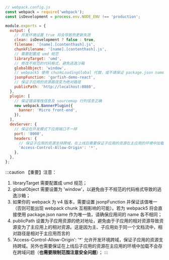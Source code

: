 ```js
// webpack.config.js
const webpack = require('webpack');
const isDevelopment = process.env.NODE_ENV !== 'production';

module.exports = {
  output: {
    // 开发环境设置 true 将会导致热更新失效
    clean: isDevelopment ? false : true,
    filename: '[name].[contenthash].js',
    chunkFilename: '[name].[contenthash].js',
    // 需要配置成 umd 规范
    libraryTarget: 'umd',
    // 修改不规范的代码格式，避免逃逸沙箱
    globalObject: 'window',
    // webpack5 使用 chunkLoadingGlobal 代替，或不填保证 package.json name 唯一即可
    jsonpFunction: 'garfish-demo-react',
    // 保证子应用的资源路径变为绝对路径
    publicPath: 'http://localhost:8080',
  },
  plugin: [
    // 保证错误堆栈信息及 sourcemap 行列信息正确
    new webpack.BannerPlugin({
      banner: 'Micro front-end',
    }),
  ],
  devServer: {
    // 保证在开发模式下应用端口不一样
    port: '8000',
    headers: {
      // 保证子应用的资源支持跨域，在上线后需要保证子应用的资源在主应用的环境中加载不会存在跨域问题（**也需要限制范围注意安全问题**）
      'Access-Control-Allow-Origin': '*',
    },
  },
};
```

:::caution 【重要】注意：

1. libraryTarget 需要配置成 umd 规范；
2. globalObject 需要设置为 'window'，以避免由于不规范的代码格式导致的逃逸沙箱；
3. 如果你的 webpack 为 v4 版本，需要设置 jsonpFunction 并保证该值唯一（否则可能出现 webpack chunk 互相影响的可能）。若为 webpack5 将会直接使用 package.json name 作为唯一值，请确保应用间的 name 各不相同；
4. publicPath 设置为子应用资源的绝对地址，避免由于子应用的相对资源导致资源变为了主应用上的相对资源。这是因为主、子应用处于同一个文档流中，相对路径是相对于主应用而言的
5. 'Access-Control-Allow-Origin': '\*' 允许开发环境跨域，保证子应用的资源支持跨域。另外也需要保证在上线后子应用的资源在主应用的环境中加载不会存在跨域问题（**也需要限制范围注意安全问题**）；
   :::
